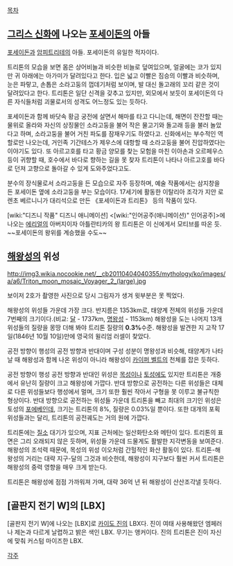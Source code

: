 [[목차]]
== [[그리스 신화]]에 나오는 [[포세이돈]]의 아들 ==
[[포세이돈]]과 [[암피트리테]]의 아들. 포세이돈의 유일한 적자이다. 

트리톤의 모습을 보면 몸은 상어비늘과 비슷한 비늘로 덮여있으며, 얼굴에는 코가 있지만 귀 아래에는 아가미가 달려있다고 한다. 입은 넓고 이빨은 짐승의 이빨과 비슷하며, 눈은 파랗고, 손톱은 소라고둥의 껍데기처럼 보이며, 발 대신 돌고래의 꼬리 같은 것이 달려있다고 한다. 트리톤은 일단 신격을 갖추고 있지만, 외모에서 보듯이 포세이돈의 다른 자식들처럼 괴물로서의 성격도 어느정도 있는 듯하다. 

포세이돈과 함께 바닷속 황금 궁전에 살면서 해마를 타고 다니는데, 해면이 잔잔할 때는 물위로 올라와 자신의 상징물인 소라고둥을 불어 작은 물고기와 돌고래 등을 불러 놀았다고 하며, 소라고둥을 불어 거친 파도를 잠재우기도 하였다고. 신화에서는 부수적인 역할로만 나오는데, 거인족 기간테스가 제우스에 대항할 때 소라고둥을 불어 진압하였다는 이야기도 있다. 또 아르고호를 타고 황금 양모를 찾는 모험을 마친 이아손과 오르페우스 등이 귀향할 때, 호수에서 바다로 향하는 길을 못 찾자 트리톤이 나타나 아르고호를 바다로 던져 고향으로 돌아갈 수 있게 도와주었다고도.

분수의 장식물로서 소라고둥을 든 모습으로 자주 등장하며, 예술 작품에서는 삼지창을 든 포세이돈 옆에 소라고둥을 부는 모습이다. 17세기에 활동한 이탈리아 조각가 지안 로렌초 베르니니가 대리석으로 만든 《포세이돈과 트리톤》 등의 작품이 있다.

[wiki:"디즈니 작품" 디즈니 애니메이션] <[wiki:"인어공주(애니메이션)" 인어공주]>에 나오는 [[에리얼]]의 아버지이자 아틀란티카의 왕 트리톤은 이 신에게서 모티브를 따온 듯. ~~포세이돈의 왕위를 계승했을 수도~~

== [[해왕성]]의 위성 ==

http://img3.wikia.nocookie.net/__cb20110404040355/mythology/ko/images/a/a6/Triton_moon_mosaic_Voyager_2_(large).jpg

보이저 2호가 촬영한 사진으로 당시 그림자가 생겨 윗부분은 못 찍었다.

해왕성의 위성들 가운데 가장 크다. 반지름은 1353km로, 태양계 전체의 위성들 가운데 7번째의 크기이다.(비교: [[달]] - 1737km, [[명왕성]] - 1153km) 해왕성을 도는 나머지 13개 위성들의 질량을 몽땅 더해 봐야 트리톤 질량의 '''0.3%'''수준. 해왕성을 발견한 지 고작 17일(1846년 10월 10일)만에 영국의 윌리엄 러셀이 찾았다.

공전 방향이 행성의 공전 방향과 반대이며 구성 성분이 명왕성과 비슷해, 태양계가 나타날 때 해왕성과 함께 나온 위성이 아니라 해왕성이 [[카이퍼 벨트]]의 천체를 잡은 듯하다.

공전 방향이 행성 공전 방향과 반대인 위성은 [[목성]]이나 [[토성]]에도 있지만 트리톤은 개중에서 유난히 질량이 크고 해왕성에 가깝다. 반대 방향으로 공전하는 다른 위성들은 대체로 다른 위성들보다 행성에서 멀며, 크기 또한 훨씬 작아서 구형을 못 이루고 불규칙한 형상이다. 반대 방향으로 공전하는 위성들 가운데 트리톤을 빼고 최대의 크기인 위성은 토성의 [[포에베]]인데, 크기는 트리톤의 8%, 질량은 0.03%일 뿐이다. 또한 대개의 포획 위성들과는 달리, 트리톤의 공전궤도는 거의 원에 가깝다.

트리톤에는 [[질소]] 대기가 있으며, 지표 근처에는 일산화탄소와 메탄이 있다. 트리톤의 표면은 그리 오래되지 않은 듯하며, 위성들 가운데 드물게도 활발한 지각변동을 보여준다. 해왕성의 조석력 때문에, 목성의 위성 이오처럼 간헐적인 화산 활동이 있다. 트리톤-해왕성의 거리는 대략 지구-달의 그것과 비슷한데, 해왕성이 지구보다 훨씬 커서 트리톤은 해왕성의 중력 영향을 매우 크게 받는다.

트리톤은 해왕성에 점점 가까워져 가며, 대략 36억 년 뒤 해왕성이 산산조각낼 듯하다.

== [골판지 전기 W]의 [LBX] ==
[골판지 전기 W]에 나오는 [LBX]로 [[카이도 진]]의 LBX다.
진이 여태 사용해왔던 엠페러나 제논과 다르게 날렵하고 밝은 색인 LBX. 무기는 앵커이다.
진의 트리톤은 진이 자신에 맞춰 커스텀 마이즈한 LBX.

[[각주]]
